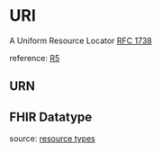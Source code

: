

<Meta of={Stories}/>

# URI

A Uniform Resource Locator [RFC 1738](http://tools.ietf.org/html/rfc1738)

reference: [R5](http://hl7.org/fhir/R5/datatypes.html#url)

## URN
<Canvas of={Stories.OID}/>

## FHIR Datatype
source: [resource types](http://hl7.org/fhir/R5/valueset-resource-types.html)
<Canvas of={Stories.FhirDatatype}/>
